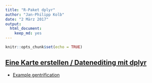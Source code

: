 ```yaml
---
title: "R-Paket dplyr"
author: "Jan-Philipp Kolb"
date: "2 März 2017"
output: 
  html_document: 
    keep_md: yes
---
```


```r
knitr::opts_chunk$set(echo = TRUE)
```

## [Eine Karte erstellen / Datenediting mit dplyr](http://urbanspatialanalysis.com/dataviz-tutorial-mapping-san-francisco-home-prices-using-r/)

- [Example gentrification](https://www.r-bloggers.com/forecasting-gentrification-in-city-neighborhoods-with-r/)

